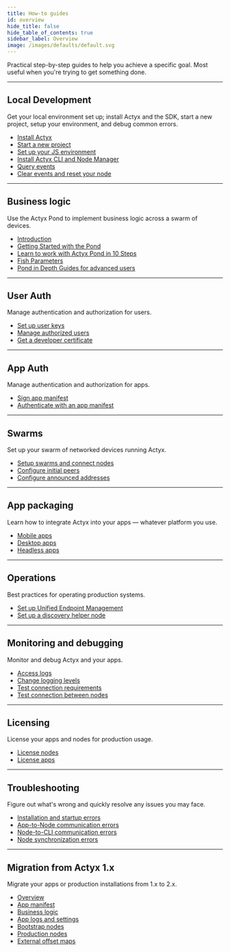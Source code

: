 ```yaml
---
title: How-to guides
id: overview
hide_title: false
hide_table_of_contents: true
sidebar_label: Overview
image: /images/defaults/default.svg
---
```


Practical step-by-step guides to help you achieve a specific goal. Most useful when you're trying to get something done.

---

## Local Development

Get your local environment set up; install Actyx and the SDK, start a new project, setup your environment, and debug common errors.

- [Install Actyx](./local-development/install-actyx.mdx)
- [Start a new project](../how-to/local-development/set-up-a-new-project.mdx)
- [Set up your JS environment](../how-to/local-development/set-up-your-environment.mdx)
- [Install Actyx CLI and Node Manager](./local-development/install-cli-node-manager.mdx)
- [Query events](./local-development/query-events.mdx)
- [Clear events and reset your node](./local-development/reset-your-node.mdx)

---

## Business logic

Use the Actyx Pond to implement business logic across a swarm of devices.

- [Introduction](./actyx-pond/introduction.mdx)
- [Getting Started with the Pond](./actyx-pond/getting-started.mdx)
- [Learn to work with Actyx Pond in 10 Steps](./actyx-pond/guides/hello-world.mdx)
- [Fish Parameters](./actyx-pond/fish-parameters/on-event.mdx)
- [Pond in Depth Guides for advanced users](./actyx-pond/in-depth/tag-type-checking.mdx)

---

## User Auth

Manage authentication and authorization for users.

- [Set up user keys](./user-auth/set-up-user-keys.mdx)
- [Manage authorized users](./user-auth/manage-authorized-users.mdx)
- [Get a developer certificate](./user-auth/get-developer-certificate.mdx)

---

## App Auth

Manage authentication and authorization for apps.

- [Sign app manifest](./app-auth/sign-app-manifest.mdx)
- [Authenticate with an app manifest](./app-auth/authenticate-with-app-manifest.mdx)

---

## Swarms

Set up your swarm of networked devices running Actyx.

- [Setup swarms and connect nodes](./swarms/setup-swarm.mdx)
- [Configure initial peers](./swarms/connect-nodes.mdx)
- [Configure announced addresses](./swarms/configure-announced-addresses.mdx)

---

## App packaging

Learn how to integrate Actyx into your apps — whatever platform you use.

- [Mobile apps](./packaging/mobile-apps.mdx)
- [Desktop apps](./packaging/desktop-apps.mdx)
- [Headless apps](./packaging/headless-apps.mdx)

---

## Operations

Best practices for operating production systems.

- [Set up Unified Endpoint Management](./operations/device-management.mdx)
- [Set up a discovery helper node](./operations/discovery-helper-node.mdx)

---

## Monitoring and debugging

Monitor and debug Actyx and your apps.

- [Access logs](./monitoring-debugging/access-logs.mdx)
- [Change logging levels](./monitoring-debugging/logging-levels.mdx)
- [Test connection requirements](./monitoring-debugging/network-requirements.mdx)
- [Test connection between nodes](./monitoring-debugging/node-connections.mdx)

---

## Licensing

License your apps and nodes for production usage.

- [License nodes](./licensing/license-nodes.mdx)
- [License apps](./licensing/license-apps.mdx)

---

## Troubleshooting

Figure out what's wrong and quickly resolve any issues you may face.

- [Installation and startup errors](./troubleshooting/installation-and-startup.mdx)
- [App-to-Node communication errors](./troubleshooting/app-to-node-communication.mdx)
- [Node-to-CLI communication errors](./troubleshooting/node-to-cli-communication.mdx)
- [Node synchronization errors](./troubleshooting/node-synchronization.mdx)

---

## Migration from Actyx 1.x

Migrate your apps or production installations from 1.x to 2.x.

- [Overview](./migration/overview.mdx)
- [App manifest](./migration/migrate-app-manifest.mdx)
- [Business logic](./migration/migrate-business-logic.mdx)
- [App logs and settings](./migration/migrate-app-logs-and-settings.mdx)
- [Bootstrap nodes](./migration/migrate-bootstrap-nodes.mdx)
- [Production nodes](./migration/migrate-production-nodes.mdx)
- [External offset maps](./migration/migrate-externally-stored-offset-maps.mdx)
